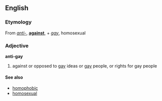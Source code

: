 ==English==
===Etymology===
From ''[[anti-]]'', '''[[against]]''', + ''[[gay]]'', homosexual

===Adjective===
'''anti-gay'''

# against or opposed to [[gay]] ideas or [[gay]] people, or rights for gay people

====See also====
*[[homophobic]]
*[[homosexual]]